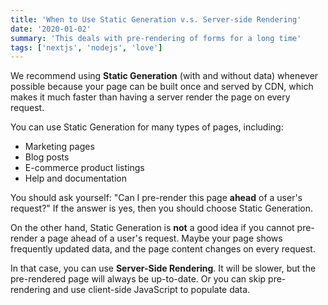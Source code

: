 ```yaml
---
title: 'When to Use Static Generation v.s. Server-side Rendering'
date: '2020-01-02'
summary: 'This deals with pre-rendering of forms for a long time'
tags: ['nextjs', 'nodejs', 'love']
---
```


We recommend using **Static Generation** (with and without data) whenever possible because your page can be built once and served by CDN, which makes it much faster than having a server render the page on every request.

<YouTube id='6ih_3m_UPKg?si=6L0V8CfHsl0R6LpH' />

You can use Static Generation for many types of pages, including:

- Marketing pages
- Blog posts
- E-commerce product listings
- Help and documentation

<CustomImage src='education.jpg' alt='ChatGPT provides update'/>

You should ask yourself: "Can I pre-render this page **ahead** of a user's request?" If the answer is yes, then you should choose Static Generation.

On the other hand, Static Generation is **not** a good idea if you cannot pre-render a page ahead of a user's request. Maybe your page shows frequently updated data, and the page content changes on every request.

In that case, you can use **Server-Side Rendering**. It will be slower, but the pre-rendered page will always be up-to-date. Or you can skip pre-rendering and use client-side JavaScript to populate data.
